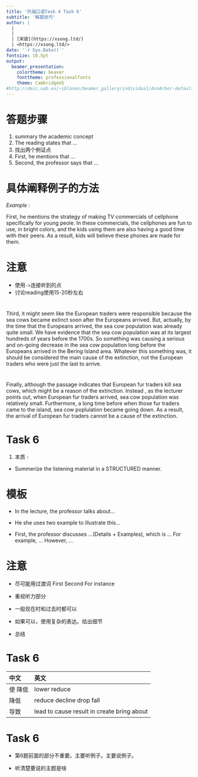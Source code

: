 ```yaml
---
title: '托福口语Task 4 Task 6'
subtitle: '解题技巧'
author: | 
  |
  |
  | [宋骁](https://xsong.ltd/)
  | <https://xsong.ltd/>
date: '`r Sys.Date()`'
fontsize: 10.5pt
output: 
  beamer_presentation: 
    colortheme: beaver
    fonttheme: professionalfonts
    theme: CambridgeUS
#http://deic.uab.es/~iblanes/beamer_gallery/individual/AnnArbor-default-default.html
---
```


# 答题步骤

1. summary the academic concept
2. The reading states that ...
3. 找出两个例证点
4. First, he mentions that ...
5. Second, the professor says that ...

# 具体阐释例子的方法

*Example* :

First, he mentions the strategy of making 
TV commercials of cellphone specifically 
for young peole. In these commercials, the cellphones are fun to use, in bright colors, and the kids using them are also having a good time with their peers. As a result, kids will believe these phones are made for them.

# 注意

+ 使用`->`连接听到的点
+ 讨论reading使用15-20秒左右


# 

Third, it might seem like the European traders were responsible because the sea cows became extinct soon after the Europeans arrived. But, actually, by the time that the Europeans arrived, the sea cow population was already quite small. We have evidence that the sea cow population was at its largest hundreds of years before the 1700s. So something was causing a serious and on-going decrease in the sea cow population long before the Europeans arrived in the Bering Island area. Whatever this something was, it should be considered the main cause of the extinction, not the European traders who were just the last to arrive.

# 

Finally, although the passage indicates that European fur traders kill sea cows, which might be a reason of the extinction. Instead , as the lecturer points out, when European fur traders arrived, sea cow population was relatively small. Furthermore, a long time before when those fur traders came to the island, sea cow poplulation became going down. As a result, the arrival of European fur traders cannot be a cause of the extinction.

# Task 6

1. 本质 :

+ Summerize the listening material in a STRUCTURED manner.


# 模板

+ In the lecture, the professor talks about...

+ He she uses two example to illustrate this...

+ First, the professor discusses ...(Details +  Examples), which is ... For example, ... However, ...

# 注意

+ 尽可能用过渡词 First Second For instance

+ 重视听力部分

+ 一般现在时和过去时都可以

+ 如果可以，使用复杂的表达。给出细节

+ 总结

# Task 6

| 中文| 英文 | 
|:------|:------| 
|使 降低 | lower reduce | 
|降低 |reduce decline drop fall|
|导致 |lead to cause result in create bring about|


# Task 6

+ 第6题前面的部分不重要。主要听例子。主要说例子。

+ 听清楚要说的主题是啥




